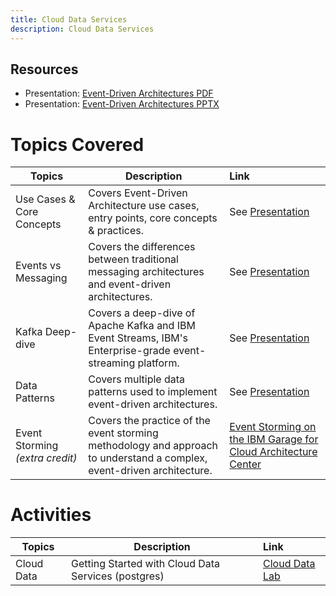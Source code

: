 ```yaml
---
title: Cloud Data Services
description: Cloud Data Services
---
```


## Resources

- Presentation: [Event-Driven Architectures PDF](/slides/08-Cloud-Data-Services.pdf)
- Presentation: [Event-Driven Architectures PPTX](/slides/08-Cloud-Data-Services.pptx.zip)

# Topics Covered

| Topics                            | Description         | Link        |
| --------------------------------| ------------------  |:----------- |
| Use Cases & Core Concepts | Covers Event-Driven Architecture use cases, entry points, core concepts &  practices. | See [Presentation](#resources) |
| Events vs Messaging | Covers the differences between traditional messaging architectures and event-driven architectures. | See [Presentation](#resources) |
| Kafka Deep-dive | Covers a deep-dive of Apache Kafka and IBM Event Streams, IBM's Enterprise-grade event-streaming platform. | See [Presentation](#resources) |
| Data Patterns | Covers multiple data patterns used to implement event-driven architectures. | See [Presentation](#resources) |
| Event Storming _(extra credit)_ | Covers the practice of the event storming methodology and approach to understand a complex, event-driven architecture. | [Event Storming on the IBM Garage for Cloud Architecture Center](https://www.ibm.com/cloud/architecture/architecture/practices/event-storming-methodology-architecture) |

# Activities

| Topics                            | Description         | Link        |
| --------------------------------| ------------------  |:----------- |
| Cloud Data | Getting Started with Cloud Data Services (postgres) | [Cloud Data Lab](../data-services/activities/labs/lab1/) |

